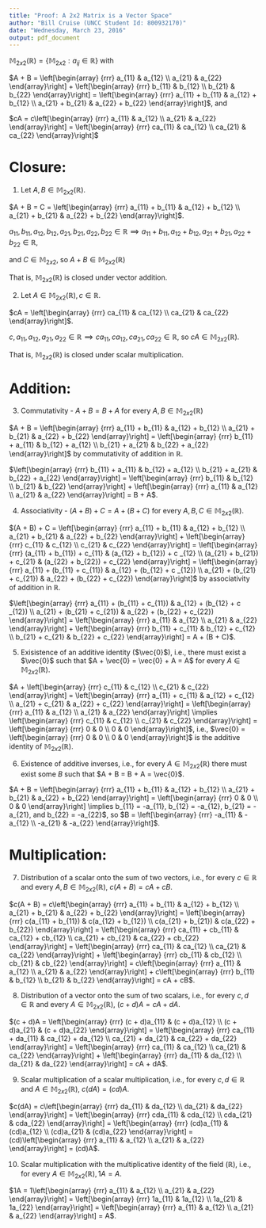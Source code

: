 ```yaml
---
title: "Proof: A 2x2 Matrix is a Vector Space"
author: "Bill Cruise (UNCC Student Id: 800932170)"
date: "Wednesday, March 23, 2016"
output: pdf_document
---
```


$\mathbb{M}_{2x2} (\mathbb{R}) = \{ \mathbb{M}_{2x2} : a_{ij} \in \mathbb{R} \}$ with

$A + B = \left[\begin{array}
{rrr}
a_{11} & a_{12} \\
a_{21} & a_{22}
\end{array}\right] + \left[\begin{array}
{rrr}
b_{11} & b_{12} \\
b_{21} & b_{22}
\end{array}\right] = \left[\begin{array}
{rrr}
a_{11} + b_{11} & a_{12} + b_{12} \\
a_{21} + b_{21} & a_{22} + b_{22}
\end{array}\right]$, and 

$cA = c\left[\begin{array}
{rrr}
a_{11} & a_{12} \\
a_{21} & a_{22}
\end{array}\right] = \left[\begin{array}
{rrr}
ca_{11} & ca_{12} \\
ca_{21} & ca_{22}
\end{array}\right]$

Closure:
===

1. Let $A, B \in \mathbb{M}_{2x2} (\mathbb{R})$. 

$A + B = C = \left[\begin{array}
{rrr}
a_{11} + b_{11} & a_{12} + b_{12} \\
a_{21} + b_{21} & a_{22} + b_{22}
\end{array}\right]$. 

$a_{11}, b_{11}, a_{12}, b_{12}, a_{21}, b_{21}, a_{22}, b_{22} \in \mathbb{R} \implies a_{11} + b_{11}, a_{12} + b_{12}, a_{21} + b_{21}, a_{22} + b_{22} \in \mathbb{R}$, 

and $C \in \mathbb{M}_{2x2}$, so $A + B \in \mathbb{M}_{2x2} (\mathbb{R})$

That is, $\mathbb{M}_{2x2} (\mathbb{R})$ is closed under vector addition.

2. Let $A \in \mathbb{M}_{2x2} (\mathbb{R}), c \in \mathbb{R}$.

$cA = \left[\begin{array}
{rrr}
ca_{11} & ca_{12} \\
ca_{21} & ca_{22}
\end{array}\right]$.

$c, a_{11}, a_{12}, a_{21}, a_{22} \in \mathbb{R} \implies ca_{11}, ca_{12}, ca_{21}, ca_{22} \in \mathbb{R}$, so $cA \in \mathbb{M}_{2x2} (\mathbb{R})$.

That is, $\mathbb{M}_{2x2} (\mathbb{R})$ is closed under scalar multiplication.

Addition:
===

3. Commutativity - $A + B = B + A$ for every $A, B \in \mathbb{M}_{2x2} (\mathbb{R})$

$A + B = \left[\begin{array}
{rrr}
a_{11} + b_{11} & a_{12} + b_{12} \\
a_{21} + b_{21} & a_{22} + b_{22}
\end{array}\right] = \left[\begin{array}
{rrr}
b_{11} + a_{11} & b_{12} + a_{12} \\
b_{21} + a_{21} & b_{22} + a_{22}
\end{array}\right]$ by commutativity of addition in $\mathbb{R}$.

$\left[\begin{array}
{rrr}
b_{11} + a_{11} & b_{12} + a_{12} \\
b_{21} + a_{21} & b_{22} + a_{22}
\end{array}\right] = \left[\begin{array}
{rrr}
b_{11} & b_{12} \\
b_{21} & b_{22}
\end{array}\right] + \left[\begin{array}
{rrr}
a_{11} & a_{12} \\
a_{21} & a_{22}
\end{array}\right] = B + A$.

4. Associativity - $(A + B) + C = A + (B + C)$ for every $A, B, C \in \mathbb{M}_{2x2} (\mathbb{R})$.

$(A + B) + C = \left[\begin{array}
{rrr}
a_{11} + b_{11} & a_{12} + b_{12} \\
a_{21} + b_{21} & a_{22} + b_{22}
\end{array}\right] + \left[\begin{array}
{rrr}
c_{11} & c_{12} \\
c_{21} & c_{22}
\end{array}\right] = \left[\begin{array}
{rrr}
(a_{11} + b_{11}) + c_{11} & (a_{12} + b_{12}) + c _{12} \\
(a_{21} + b_{21}) + c_{21} & (a_{22} + b_{22}) + c_{22}
\end{array}\right] = \left[\begin{array}
{rrr}
a_{11} + (b_{11} + c_{11}) & a_{12} + (b_{12} + c _{12}) \\
a_{21} + (b_{21} + c_{21}) & a_{22} + (b_{22} + c_{22})
\end{array}\right]$ by associativity of addition in $\mathbb{R}$.

$\left[\begin{array}
{rrr}
a_{11} + (b_{11} + c_{11}) & a_{12} + (b_{12} + c _{12}) \\
a_{21} + (b_{21} + c_{21}) & a_{22} + (b_{22} + c_{22})
\end{array}\right] = \left[\begin{array}
{rrr}
a_{11} & a_{12} \\
a_{21} & a_{22}
\end{array}\right] + \left[\begin{array}
{rrr}
b_{11} + c_{11} & b_{12} + c_{12} \\
b_{21} + c_{21} & b_{22} + c_{22}
\end{array}\right] = A + (B + C)$.

5. Exisistence of an additive identity ($\vec{0}$), i.e., there must exist a $\vec{0}$ such that $A + \vec{0} = \vec{0} + A = A$ for every $A \in \mathbb{M}_{2x2} (\mathbb{R})$.

$A + \left[\begin{array}
{rrr}
c_{11} & c_{12} \\
c_{21} & c_{22}
\end{array}\right] = \left[\begin{array}
{rrr}
a_{11} + c_{11} & a_{12} + c_{12} \\
a_{21} + c_{21} & a_{22} + c_{22}
\end{array}\right] = \left[\begin{array}
{rrr}
a_{11} & a_{12} \\
a_{21} & a_{22}
\end{array}\right] \implies \left[\begin{array}
{rrr}
c_{11} & c_{12} \\
c_{21} & c_{22}
\end{array}\right] = \left[\begin{array}
{rrr}
0 & 0 \\
0 & 0
\end{array}\right]$, i.e., $\vec{0} = \left[\begin{array}
{rrr}
0 & 0 \\
0 & 0
\end{array}\right]$ is the additive identity of $\mathbb{M}_{2x2} (\mathbb{R})$.

6. Existence of additive inverses, i.e., for every $A \in \mathbb{M}_{2x2} (\mathbb{R})$ there must exist some $B$ such that $A + B = B + A = \vec{0}$.

$A + B = \left[\begin{array}
{rrr}
a_{11} + b_{11} & a_{12} + b_{12} \\
a_{21} + b_{21} & a_{22} + b_{22}
\end{array}\right] = \left[\begin{array}
{rrr}
0 & 0 \\
0 & 0
\end{array}\right] \implies b_{11} = -a_{11}, b_{12} = -a_{12}, b_{21} = -a_{21}, and b_{22} = -a_{22}$, so $B = \left[\begin{array}
{rrr}
-a_{11} & -a_{12} \\
-a_{21} & -a_{22}
\end{array}\right]$.

Multiplication:
===

7. Distribution of a scalar onto the sum of two vectors, i.e., for every $c \in \mathbb{R}$ and every $A, B \in \mathbb{M}_{2x2} (\mathbb{R})$, $c(A + B) = cA + cB$.

$c(A + B) = c\left[\begin{array}
{rrr}
a_{11} + b_{11} & a_{12} + b_{12} \\
a_{21} + b_{21} & a_{22} + b_{22}
\end{array}\right] = \left[\begin{array}
{rrr}
c(a_{11} + b_{11}) & c(a_{12} + b_{12}) \\
c(a_{21} + b_{21}) & c(a_{22} + b_{22})
\end{array}\right] = \left[\begin{array}
{rrr}
ca_{11} + cb_{11} & ca_{12} + cb_{12} \\
ca_{21} + cb_{21} & ca_{22} + cb_{22}
\end{array}\right] = \left[\begin{array}
{rrr}
ca_{11} & ca_{12} \\
ca_{21} & ca_{22}
\end{array}\right] + \left[\begin{array}
{rrr}
cb_{11} & cb_{12} \\
cb_{21} & cb_{22}
\end{array}\right] = c\left[\begin{array}
{rrr}
a_{11} & a_{12} \\
a_{21} & a_{22}
\end{array}\right] + c\left[\begin{array}
{rrr}
b_{11} & b_{12} \\
b_{21} & b_{22}
\end{array}\right] = cA + cB$.

8. Distribution of a vector onto the sum of two scalars, i.e., for every $c, d \in \mathbb{R}$ and every $A \in \mathbb{M}_{2x2} (\mathbb{R})$, $(c + d)A = cA + dA$.

$(c + d)A = \left[\begin{array}
{rrr}
(c + d)a_{11} & (c + d)a_{12} \\
(c + d)a_{21} & (c + d)a_{22}
\end{array}\right] = \left[\begin{array}
{rrr}
ca_{11} + da_{11} & ca_{12} + da_{12} \\
ca_{21} + da_{21} & ca_{22} + da_{22}
\end{array}\right] = \left[\begin{array}
{rrr}
ca_{11} & ca_{12} \\
ca_{21} & ca_{22}
\end{array}\right] + \left[\begin{array}
{rrr}
da_{11} & da_{12} \\
da_{21} & da_{22}
\end{array}\right] = cA + dA$.

9. Scalar multiplication of a scalar multiplication, i.e., for every $c, d \in \mathbb{R}$ and $A \in \mathbb{M}_{2x2} (\mathbb{R})$, $c(dA) = (cd)A$.

$c(dA) = c\left[\begin{array}
{rrr}
da_{11} & da_{12} \\
da_{21} & da_{22}
\end{array}\right] = \left[\begin{array}
{rrr}
cda_{11} & cda_{12} \\
cda_{21} & cda_{22}
\end{array}\right] = \left[\begin{array}
{rrr}
(cd)a_{11} & (cd)a_{12} \\
(cd)a_{21} & (cd)a_{22}
\end{array}\right] = (cd)\left[\begin{array}
{rrr}
a_{11} & a_{12} \\
a_{21} & a_{22}
\end{array}\right] = (cd)A$.

10. Scalar multiplication with the multiplicative identity of the field ($\mathbb{R}$), i.e., for every $A \in \mathbb{M}_{2x2} (\mathbb{R}), 1A = A$.

$1A = 1\left[\begin{array}
{rrr}
a_{11} & a_{12} \\
a_{21} & a_{22}
\end{array}\right] = \left[\begin{array}
{rrr}
1a_{11} & 1a_{12} \\
1a_{21} & 1a_{22}
\end{array}\right] = \left[\begin{array}
{rrr}
a_{11} & a_{12} \\
a_{21} & a_{22}
\end{array}\right] = A$.



